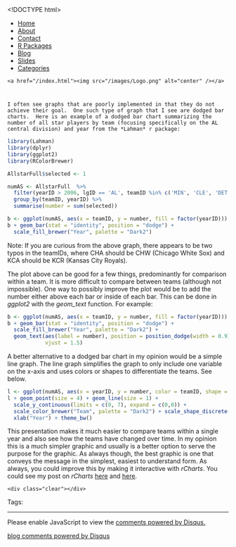 <!DOCTYPE html>
<html>
  <head>
    <meta charset="utf-8">
    <title></title>
    <meta name="author" content="Brandon LeBeau" />
   <link rel="alternate" type="application/rss+xml" title="Educate-R" href="http://educate-r.org/feed.xml">
    <link rel="stylesheet" type="text/css" href="/stylesheets/newstyle.css">
    <link rel="stylesheet" href="/stylesheets/xcodeDkGrey.css">
    <script type='text/javascript' src="/stylesheets/highlight.pack.js"></script>
<script type="text/javascript">

    var _gaq = _gaq || [];
    _gaq.push(['_setAccount', 'UA-43425299-1']);
    _gaq.push(['_trackPageview']);

    (function() {
      var ga = document.createElement('script'); ga.type = 'text/javascript'; ga.async = true;
      ga.src = ('https:' == document.location.protocol ? 'https://ssl' : 'http://www') + '.google-analytics.com/ga.js';
      var s = document.getElementsByTagName('script')[0]; s.parentNode.insertBefore(ga, s);
    })();
 </script>

   </head>

  <body>
    <script>hljs.initHighlightingOnLoad();</script>

 <div id="navigation">
  <ul>
  <li><a href="/index.html">Home</a></li>
  <li><a href="/about.html">About</a></li>
  <li><a href="/contact.html">Contact</a></li>
  <li><a href="/projects.html">R Packages</a></li>
  <li><a href="/blog.html">Blog</a></li>
  <li><a href="/slides.html">Slides</a></li>
  <li><a href="/tags.html">Categories</a></li>
  </ul>
  </div>
  <div id="headerimg">
    <a href="/index.html"><img src="/images/Logo.png" alt="center" /></a>
  </div>
  <div class="content">
  <div class="blog">
   <!-- <h2></h2> -->
     <div class="full">
  <h1 class="entry-title">
    <a href="/Rmd/2014-08-05-trendgraphics.Rmd" title="" rel="bookmark"></a>
  </h1>
  <div class="entry-content full-content">
    I often see graphs that are poorly implemented in that they do not achieve their goal.  One such type of graph that I see are dodged bar charts.  Here is an example of a dodged bar chart summarizing the number of all star players by team (focusing specifically on the AL central division) and year from the *Lahman* r package:

```r
library(Lahman)
library(dplyr)
library(ggplot2)
library(RColorBrewer)

AllstarFull$selected <- 1

numAS <- AllstarFull  %>% 
  filter(yearID > 2006, lgID == 'AL', teamID %in% c('MIN', 'CLE', 'DET', 'CHA', 'KCA')) %>%
  group_by(teamID, yearID) %>%
  summarise(number = sum(selected))

b <- ggplot(numAS, aes(x = teamID, y = number, fill = factor(yearID))) + theme_bw()
b + geom_bar(stat = "identity", position = "dodge") + 
  scale_fill_brewer("Year", palette = "Dark2") 

```

Note: If you are curious from the above graph, there appears to be two typos in the teamIDs, where CHA should be CHW (Chicago White Sox) and KCA should be KCR (Kansas City Royals).

The plot above can be good for a few things, predominantly for comparison within a team. It is more difficult to compare between teams (although not impossible).  One way to possibly improve the plot would be to add the number either above each bar or inside of each bar.  This can be done in *ggplot2* with the *geom_text* function.  For example:

```r
b <- ggplot(numAS, aes(x = teamID, y = number, fill = factor(yearID))) + theme_bw()
b + geom_bar(stat = "identity", position = "dodge") + 
  scale_fill_brewer("Year", palette = "Dark2") + 
  geom_text(aes(label = number), position = position_dodge(width = 0.9), 
            vjust = 1.5)
```

A better alternative to a dodged bar chart in my opinion would be a simple line graph.  The line graph simplifies the graph to only include one variable on the x-axis and uses colors or shapes to differentiate the teams. See below.

```r
l <- ggplot(numAS, aes(x = yearID, y = number, color = teamID, shape = teamID))
l + geom_point(size = 4) + geom_line(size = 1) +
  scale_y_continuous(limits = c(0, 7), expand = c(0,0)) + 
  scale_color_brewer("Team", palette = "Dark2") + scale_shape_discrete("Team") + 
  xlab("Year") + theme_bw()
```

This presentation makes it much easier to compare teams within a single year and also see how the teams have changed over time. In my opinion this is a much simpler graphic and usually is a better option to serve the purpose for the graphic. As always though, the best graphic is one that conveys the message in the simplest, easiest to understand form. As always, you could improve this by making it interactive with *rCharts*.  You could see my post on *rCharts* [here](educate-r.org/2014/02/15/rcharts/) and [here](educate-r.org/2014/03/03/rChartsslidy/).


    <div class="clear"></div>
  </div>
  <p class="alt-font tight">
    Tags:&nbsp;
    
  </p>
  <p class="by-line">
    <span class="date full-date">
      <abbr class="published" title=""></abbr>
    </span>
  </p>
  <div class="clear"></div>
</div>
<div class="rule">
  <hr/>
</div>

<div id="disqus_thread"></div>
<script type="text/javascript">
  var disqus_shortname = 'rjourney';

  var disqus_url = "http://lebebr01.github.com/Rmd/2014-08-05-trendgraphics.Rmd";

  (function() {
      var dsq = document.createElement('script'); dsq.type = 'text/javascript'; dsq.async = true;
      dsq.src = 'http://' + disqus_shortname + '.disqus.com/embed.js';
      (document.getElementsByTagName('head')[0] || document.getElementsByTagName('body')[0]).appendChild(dsq);
  })();
</script>
<noscript>Please enable JavaScript to view the <a href="http://disqus.com/?ref_noscript">comments powered by Disqus.</a></noscript>
<a href="http://disqus.com" class="dsq-brlink">blog comments powered by <span class="logo-disqus">Disqus</span></a>




  </div>
  </div>  
    </body>
</html>
